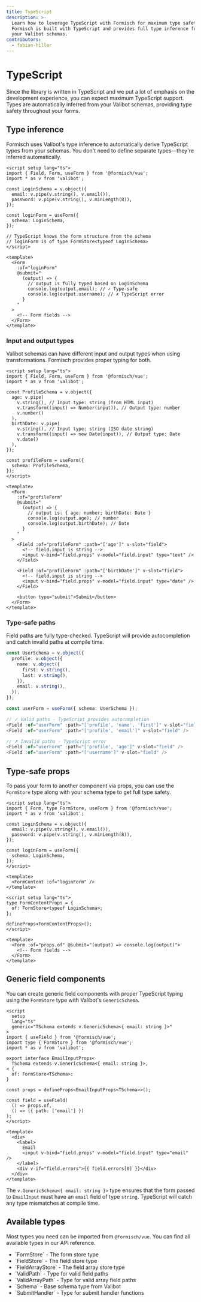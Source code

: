 ```yaml
---
title: TypeScript
description: >-
  Learn how to leverage TypeScript with Formisch for maximum type safety.
  Formisch is built with TypeScript and provides full type inference from
  your Valibot schemas.
contributors:
  - fabian-hiller
---
```



# TypeScript

Since the library is written in TypeScript and we put a lot of emphasis on the development experience, you can expect maximum TypeScript support. Types are automatically inferred from your <Link href="/vue/guides/define-your-form/">Valibot schemas</Link>, providing type safety throughout your forms.

## Type inference

Formisch uses Valibot's type inference to automatically derive TypeScript types from your schemas. You don't need to define separate types—they're inferred automatically.

```vue
<script setup lang="ts">
import { Field, Form, useForm } from '@formisch/vue';
import * as v from 'valibot';

const LoginSchema = v.object({
  email: v.pipe(v.string(), v.email()),
  password: v.pipe(v.string(), v.minLength(8)),
});

const loginForm = useForm({
  schema: LoginSchema,
});

// TypeScript knows the form structure from the schema
// loginForm is of type FormStore<typeof LoginSchema>
</script>

<template>
  <Form
    :of="loginForm"
    @submit="
      (output) => {
        // output is fully typed based on LoginSchema
        console.log(output.email); // ✓ Type-safe
        console.log(output.username); // ✗ TypeScript error
      }
    "
  >
    <!-- Form fields -->
  </Form>
</template>
```

### Input and output types

Valibot schemas can have different input and output types when using transformations. Formisch provides proper typing for both.

```vue
<script setup lang="ts">
import { Field, Form, useForm } from '@formisch/vue';
import * as v from 'valibot';

const ProfileSchema = v.object({
  age: v.pipe(
    v.string(), // Input type: string (from HTML input)
    v.transform((input) => Number(input)), // Output type: number
    v.number()
  ),
  birthDate: v.pipe(
    v.string(), // Input type: string (ISO date string)
    v.transform((input) => new Date(input)), // Output type: Date
    v.date()
  ),
});

const profileForm = useForm({
  schema: ProfileSchema,
});
</script>

<template>
  <Form
    :of="profileForm"
    @submit="
      (output) => {
        // output is: { age: number; birthDate: Date }
        console.log(output.age); // number
        console.log(output.birthDate); // Date
      }
    "
  >
    <Field :of="profileForm" :path="['age']" v-slot="field">
      <!-- field.input is string -->
      <input v-bind="field.props" v-model="field.input" type="text" />
    </Field>

    <Field :of="profileForm" :path="['birthDate']" v-slot="field">
      <!-- field.input is string -->
      <input v-bind="field.props" v-model="field.input" type="date" />
    </Field>

    <button type="submit">Submit</button>
  </Form>
</template>
```

### Type-safe paths

Field paths are fully type-checked. TypeScript will provide autocompletion and catch invalid paths at compile time.

```ts
const UserSchema = v.object({
  profile: v.object({
    name: v.object({
      first: v.string(),
      last: v.string(),
    }),
    email: v.string(),
  }),
});

const userForm = useForm({ schema: UserSchema });

// ✓ Valid paths - TypeScript provides autocompletion
<Field :of="userForm" :path="['profile', 'name', 'first']" v-slot="field" />
<Field :of="userForm" :path="['profile', 'email']" v-slot="field" />

// ✗ Invalid paths - TypeScript error
<Field :of="userForm" :path="['profile', 'age']" v-slot="field" />
<Field :of="userForm" :path="['username']" v-slot="field" />
```

## Type-safe props

To pass your form to another component via props, you can use the <Link href="/vue/api/FormStore/">`FormStore`</Link> type along with your schema type to get full type safety.

```vue
<script setup lang="ts">
import { Form, type FormStore, useForm } from '@formisch/vue';
import * as v from 'valibot';

const LoginSchema = v.object({
  email: v.pipe(v.string(), v.email()),
  password: v.pipe(v.string(), v.minLength(8)),
});

const loginForm = useForm({
  schema: LoginSchema,
});
</script>

<template>
  <FormContent :of="loginForm" />
</template>

<script setup lang="ts">
type FormContentProps = {
  of: FormStore<typeof LoginSchema>;
};

defineProps<FormContentProps>();
</script>

<template>
  <Form :of="props.of" @submit="(output) => console.log(output)">
    <!-- Form fields -->
  </Form>
</template>
```

## Generic field components

You can create generic field components with proper TypeScript typing using the <Link href="/vue/api/FormStore/">`FormStore`</Link> type with Valibot's `GenericSchema`.

```vue
<script
  setup
  lang="ts"
  generic="TSchema extends v.GenericSchema<{ email: string }>"
>
import { useField } from '@formisch/vue';
import type { FormStore } from '@formisch/vue';
import * as v from 'valibot';

export interface EmailInputProps<
  TSchema extends v.GenericSchema<{ email: string }>,
> {
  of: FormStore<TSchema>;
}

const props = defineProps<EmailInputProps<TSchema>>();

const field = useField(
  () => props.of,
  () => ({ path: ['email'] })
);
</script>

<template>
  <div>
    <label>
      Email
      <input v-bind="field.props" v-model="field.input" type="email" />
    </label>
    <div v-if="field.errors">{{ field.errors[0] }}</div>
  </div>
</template>
```

The `v.GenericSchema<{ email: string }>` type ensures that the form passed to `EmailInput` must have an `email` field of type `string`. TypeScript will catch any type mismatches at compile time.

## Available types

Most types you need can be imported from `@formisch/vue`. You can find all available types in our <Link href="/vue/api/">API reference</Link>.

- <Link href="/vue/api/FormStore/">`FormStore`</Link> - The form store type
- <Link href="/vue/api/FieldStore/">`FieldStore`</Link> - The field store type
- <Link href="/vue/api/FieldArrayStore/">`FieldArrayStore`</Link> - The field
  array store type
- <Link href="/core/api/ValidPath/">`ValidPath`</Link> - Type for valid field
  paths
- <Link href="/core/api/ValidArrayPath/">`ValidArrayPath`</Link> - Type for
  valid array field paths
- <Link href="/core/api/Schema/">`Schema`</Link> - Base schema type from Valibot
- <Link href="/core/api/SubmitHandler/">`SubmitHandler`</Link> - Type for submit
  handler functions
